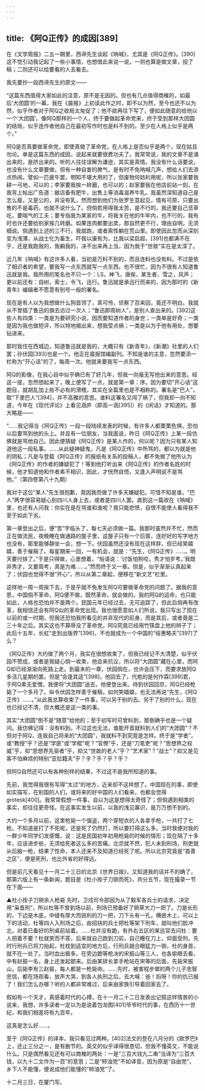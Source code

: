 ```yaml
---
---
---
```

title: 《阿Q正传》的成因[389]
---




在《文学周报》二五一期里，西谛先生谈起《呐喊》，尤其是《阿Q正传》。[390]这不觉引动我记起了一些小事情，也想借此来说一说，一则也算是做文章，投了稿；二则还可以给要看的人去看去。

我先要抄一段西谛先生的原文——

“这篇东西值得大家如此的注意，原不是无因的。但也有几点值得商榷的，如最后‘大团圆’的一幕，我在《晨报》上初读此作之时，即不以为然，至今也还不以为然，似乎作者对于阿Q之收局太匆促了；他不欲再往下写了，便如此随意的给他以一个‘大团圆’。像阿Q那样的一个人，终于要做起革命党来，终于受到那样大团圆的结局，似乎连作者他自己在最初写作时也是料不到的。至少在人格上似乎是两个。”

阿Q是否真要做革命党，即使真做了革命党，在人格上是否似乎是两个，现在姑且勿论。单是这篇东西的成因，说起来就要很费功夫了。我常常说，我的文章不是涌出来的，是挤出来的。听的人往往误解为谦逊，其实是真情。我没有什么话要说，也没有什么文章要做，但有一种自害的脾气，是有时不免呐喊几声，想给人们去添点热闹。譬如一匹疲牛罢，明知不堪大用的了，但废物何妨利用呢，所以张家要我耕一弓地，可以的；李家要我挨一转磨，也可以的；赵家要我在他店前站一刻，在我背上帖出广告道：敝店备有肥牛，出售上等消毒滋养牛乳。我虽然深知道自己是怎么瘦，又是公的，并没有乳，然而想到他们为张罗生意起见，情有可原，只要出售的不是毒药，也就不说什么了。但倘若用得我太苦，是不行的，我还要自己觅草吃，要喘气的工夫；要专指我为某家的牛，将我关在他的牛牢内，也不行的，我有时也许还要给别家挨几转磨。如果连肉都要出卖，那自然更不行，理由自明，无须细说。倘遇到上述的三不行，我就跑，或者索性躺在荒山里。即使因此忽而从深刻变为浅薄，从战士化为畜生，吓我以康有为，比我以梁启超，[391]也都满不在乎，还是我跑我的，我躺我的，决不出来再上当，因为我于“世故”实在是太深了。

近几年《呐喊》有这许多人看，当初是万料不到的，而且连料也没有料。不过是依了相识者的希望，要我写一点东西就写一点东西。也不很忙，因为不很有人知道鲁迅就是我。我所用的笔名也不只一个：LS，神飞，唐俟，某生者，雪之，风声；更以前还有：自树，索士，令飞，迅行。鲁迅就是承迅行而来的，因为那时的《新青年》编辑者不愿意有别号一般的署名。

现在是有人以为我想做什么狗首领了，真可怜，侦察了百来回，竟还不明白。我就从不曾插了鲁迅的旗去访过一次人；“鲁迅即周树人”，是别人查出来的。[392]这些人有四类：一类是为要研究小说，因而要知道作者的身世；一类单是好奇；一类是因为我也做短评，所以特地揭出来，想我受点祸；一类是以为于他有用处，想要钻进来。

那时我住在西城边，知道鲁迅就是我的，大概只有《新青年》，《新潮》社里的人们罢；孙伏园[393]也是一个。他正在晨报馆编副刊。不知是谁的主意，忽然要添一栏称为“开心话”的了，每周一次。他就来要我写一点东西。

阿Q的影像，在我心目中似乎确已有了好几年，但我一向毫无写他出来的意思。经这一提，忽然想起来了，晚上便写了一点，就是第一章：序。因为要切“开心话”这题目，就胡乱加上些不必有的滑稽，其实在全篇里也是不相称的。署名是“巴人”，取“下里巴人”[394]，并不高雅的意思。谁料这署名又闯了祸了，但我却一向不知道，今年在《现代评论》上看见涵庐（即高一涵[395]）的《闲话》才知道的。那大略是——

“……我记得当《阿Q正传》一段一段陆续发表的时候，有许多人都栗栗危惧，恐怕以后要骂到他的头上。并且有一位朋友，当我面说，昨日《阿Q正传》上某一段仿佛就是骂他自己。因此便猜疑《阿Q正传》是某人作的，何以呢？因为只有某人知道他这一段私事。……从此疑神疑鬼，凡是《阿Q正传》中所骂的，都以为就是他的阴私；凡是与登载《阿Q正传》的报纸有关系的投稿人，都不免做了他所认为《阿Q正传》的作者的嫌疑犯了！等到他打听出来《阿Q正传》的作者名姓的时候，他才知道他和作者素不相识，因此，才恍然自悟，又逢人声明说不是骂他。”（第四卷第八十九期）

我对于这位“某人”先生很抱歉，竟因我而做了许多天嫌疑犯。可惜不知是谁，“巴人”两字很容易疑心到四川人身上去，或者是四川人罢。直到这一篇收在《呐喊》里，也还有人问我：你实在是在骂谁和谁呢？我只能悲愤，自恨不能使人看得我不至于如此下劣。

第一章登出之后，便“苦”字临头了，每七天必须做一篇。我那时虽然并不忙，然而正在做流民，夜晚睡在做通路的屋子里，这屋子只有一个后窗，连好好的写字地方也没有，那里能够静坐一会，想一下。伏园虽然还没有现在这样胖，但已经笑嬉嬉，善于催稿了。每星期来一回，一有机会，就是：“先生，《阿Q正传》……。明天要付排了。”于是只得做，心里想着，“俗语说：‘讨饭怕狗咬，秀才怕岁考。’我既非秀才，又要周考，真是为难……。”然而终于又一章。但是，似乎渐渐认真起来了；伏园也觉得不很“开心”，所以从第二章起，便移在“新文艺”栏里。

这样地一周一周挨下去，于是乎就不免发生阿Q可要做革命党的问题了。据我的意思，中国倘不革命，阿Q便不做，既然革命，就会做的。我的阿Q的运命，也只能如此，人格也恐怕并不是两个。民国元年已经过去，无可追踪了，但此后倘再有改革，我相信还会有阿Q似的革命党出现。我也很愿意如人们所说，我只写出了现在以前的或一时期，但我还恐怕我所看见的并非现代的前身，而是其后，或者竟是二三十年之后。其实这也不算辱没了革命党，阿Q究竟已经用竹筷盘上他的辫子了；此后十五年，长虹“走到出版界”[396]，不也就成为一个中国的“绥惠略夫”[397]了么？

《阿Q正传》大约做了两个月，我实在很想收束了，但我已经记不大清楚，似乎伏园不赞成，或者是我疑心倘一收束，他会来抗议，所以将“大团圆”藏在心里，而阿Q却已经渐渐向死路上走。到最末的一章，伏园倘在，也许会压下，而要求放阿Q多活几星期的罢。但是“会逢其适”[398]，他回去了，代庖的是何作霖[399]君，于阿Q素无爱憎，我便将“大团圆”送去，他便登出来。待到伏园回京，阿Q已经枪毙了一个多月了。纵令伏园怎样善于催稿，如何笑嬉嬉，也无法再说“先生，《阿Q正传》……。”从此我总算收束了一件事，可以另干别的去。另干了别的什么，现在也已经记不清，但大概还是这一类的事。

其实“大团圆”倒不是“随意”给他的；至于初写时可曾料到，那倒确乎也是一个疑问。我仿佛记得：没有料到。不过这也无法，谁能开首就料到人们的“大团圆”？不但对于阿Q，连我自己将来的“大团圆”，我就料不到究竟是怎样。终于是“学者”，或“教授”乎？还是“学匪”或“学棍”呢？“官僚”乎，还是“刀笔吏”呢？“思想界之权威”乎，抑“思想界先驱者”乎，抑又“世故的老人”乎？“艺术家”？“战士”？抑又是见客不怕麻烦的特别“亚拉籍夫”乎？乎？乎？乎？乎？

但阿Q自然还可以有各种别样的结果，不过这不是我所知道的事。

先前，我觉得我很有写得“太过”的地方，近来却不这样想了。中国现在的事，即使如实描写，在别国的人们，或将来的好中国的人们看来，也都会觉得grotesk[400]。我常常假想一件事，自以为这是想得太奇怪了；但倘遇到相类的事实，却往往更奇怪。在这事实发生以前，以我的浅见寡识，是万万想不到的。

大约一个多月以前，这里枪毙一个强盗，两个穿短衣的人各拿手枪，一共打了七枪。不知道是打了不死呢，还是死了仍然打，所以要打得这么多。当时我便对我的一群少年同学们发感慨，说：这是民国初年初用枪毙的时候的情形；现在隔了十多年，应该进步些，无须给死者这么多的苦痛。北京就不然，犯人未到刑场，刑吏就从后脑一枪，结果了性命，本人还来不及知道已经死了呢。所以北京究竟是“首善之区”，便是死刑，也比外省的好得远。

但是前几天看见十一月二十三日的北京《世界日报》，又知道我的话并不的确了，那第六版上有一条新闻，题目是《杜小拴子刀铡而死》，共分五节，现在撮录一节在下面——

▲杜小拴子刀铡余人枪毙 先时，卫戍司令部因为从了毅军各兵士的请求，决定用“枭首刑”，所以杜等不曾到场以前，刑场已预备好了铡草大刀一把了。刀是长形的，下边是木底，中缝有厚大而锐利的刀一把，刀下头有一孔，横嵌木上，可以上下的活动，杜等四人入刑场之后，由招扶的兵士把杜等架下刑车，就叫他们脸冲北，对着已备好的刑桌前站着。……杜并没有跪，有外右五区的某巡官去问杜：要人把着不要？杜就笑而不答，后来就自己跑到刀前，自己睡在刀上，仰面受刑，先时行刑兵已将刀抬起，杜枕到适宜的地方后，行刑兵就合眼猛力一铡，杜的身首，就不在一处了。当时血出极多。在旁边跪等枪决的宋振山等三人，也各偷眼去看，中有赵振一名，身上还发起颤来。后由某排长拿手枪站在宋等的后面，先毙宋振山，后毙李有三赵振，每人都是一枪毙命。……先时，被害程步墀的两个儿子忠智忠信，都在场观看，放声大哭，到各人执刑之后，去大喊：爸！妈呀！你的仇已报了！我们怎么办哪？听的人都非常难过，后来由家族引导着回家去了。

假如有一个天才，真感着时代的心搏，在十一月二十二日发表出记叙这样情景的小说来，我想，许多读者一定以为是说着包龙图[401]爷爷时代的事，在西历十一世纪，和我们相差将有九百年。

这真是怎么好……。

至于《阿Q正传》的译本，我只看见过两种。[402]法文的登在八月分的《欧罗巴》上，还止三分之一，是有删节的。英文的似乎译得很恳切，但我不懂英文，不能说什么。只是偶然看见还有可以商榷的两处：一是“三百大钱九二串”当译为“三百大钱，以九十二文作为一百”的意思；二是“柿油党”不如译音，因为原是“自由党”，乡下人不能懂，便讹成他们能懂的“柿油党”了。

十二月三日，在厦门写。